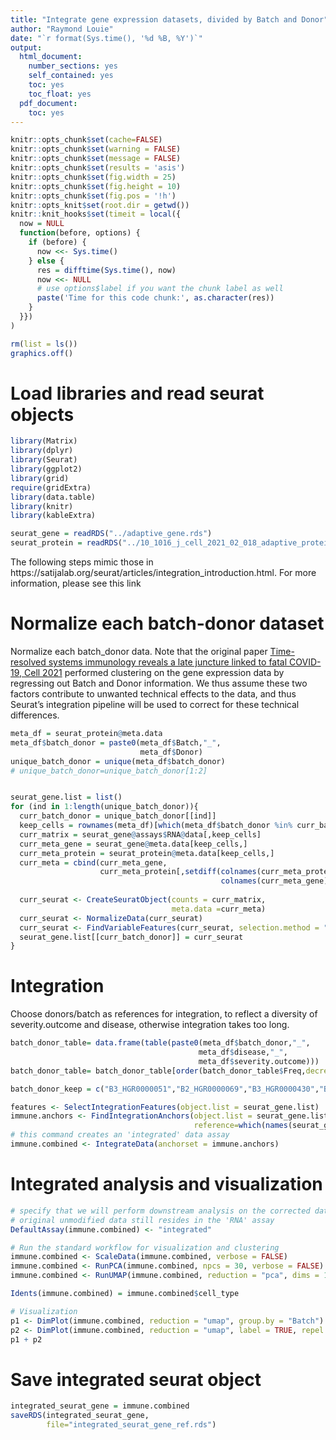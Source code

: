 ```yaml
---
title: "Integrate gene expression datasets, divided by Batch and Donor"
author: "Raymond Louie"
date: "`r format(Sys.time(), '%d %B, %Y')`"
output:
  html_document:
    number_sections: yes
    self_contained: yes
    toc: yes
    toc_float: yes
  pdf_document:
    toc: yes   
---
```


```r
knitr::opts_chunk$set(cache=FALSE)
knitr::opts_chunk$set(warning = FALSE)
knitr::opts_chunk$set(message = FALSE)
knitr::opts_chunk$set(results = 'asis')
knitr::opts_chunk$set(fig.width = 25)
knitr::opts_chunk$set(fig.height = 10)
knitr::opts_chunk$set(fig.pos = '!h')
knitr::opts_knit$set(root.dir = getwd())
knitr::knit_hooks$set(timeit = local({
  now = NULL
  function(before, options) {
    if (before) {
      now <<- Sys.time()
    } else {
      res = difftime(Sys.time(), now)
      now <<- NULL
      # use options$label if you want the chunk label as well
      paste('Time for this code chunk:', as.character(res))
    }
  }})
)
```
```r
rm(list = ls())
graphics.off()
```


# Load libraries and read seurat objects

```r
library(Matrix)
library(dplyr)
library(Seurat)
library(ggplot2)
library(grid)
require(gridExtra)
library(data.table)
library(knitr)
library(kableExtra)

seurat_gene = readRDS("../adaptive_gene.rds")
seurat_protein = readRDS("../10_1016_j_cell_2021_02_018_adaptive_protein.rds")

```

The following steps mimic those in https://satijalab.org/seurat/articles/integration_introduction.html. For more information, please see this link

# Normalize each batch-donor dataset

Normalize each batch_donor data. Note that the original paper [Time-resolved systems immunology reveals a late juncture linked to fatal COVID-19, Cell 2021](https://pubmed.ncbi.nlm.nih.gov/33713619/) performed clustering on the gene expression data by regressing out Batch and Donor information. We thus assume these two factors contribute to unwanted technical effects to the data, and thus Seurat's integration pipeline will be used to correct for these technical differences.

```r
meta_df = seurat_protein@meta.data
meta_df$batch_donor = paste0(meta_df$Batch,"_",
                             meta_df$Donor)
unique_batch_donor = unique(meta_df$batch_donor)
# unique_batch_donor=unique_batch_donor[1:2]


seurat_gene.list = list()
for (ind in 1:length(unique_batch_donor)){
  curr_batch_donor = unique_batch_donor[[ind]]
  keep_cells = rownames(meta_df)[which(meta_df$batch_donor %in% curr_batch_donor)]
  curr_matrix = seurat_gene@assays$RNA@data[,keep_cells]
  curr_meta_gene = seurat_gene@meta.data[keep_cells,]
  curr_meta_protein = seurat_protein@meta.data[keep_cells,]
  curr_meta = cbind(curr_meta_gene,
                    curr_meta_protein[,setdiff(colnames(curr_meta_protein),
                                               colnames(curr_meta_gene))])
  
  curr_seurat <- CreateSeuratObject(counts = curr_matrix,
                                    meta.data =curr_meta)
  curr_seurat <- NormalizeData(curr_seurat)
  curr_seurat <- FindVariableFeatures(curr_seurat, selection.method = "vst", nfeatures = 2000)
  seurat_gene.list[[curr_batch_donor]] = curr_seurat    
}


```


# Integration

Choose donors/batch as references for integration, to reflect a diversity of severity.outcome and disease, otherwise integration takes too long.

```r
batch_donor_table= data.frame(table(paste0(meta_df$batch_donor,"_",
                                          meta_df$disease,"_",
                                          meta_df$severity.outcome)))
batch_donor_table= batch_donor_table[order(batch_donor_table$Freq,decreasing=TRUE),]

batch_donor_keep = c("B3_HGR0000051","B2_HGR0000069","B3_HGR0000430","B1_HGR0000071","B1_HGR0000083","B1_HGR0000136","B2_HGR0000124","B2_HGR0000418","B3_HGR0000429","B2_HGR0000144","B3_SHD5","B2_HDVO","B3_SHD1","B2_HDML","B2_SHD4")

```


```r

features <- SelectIntegrationFeatures(object.list = seurat_gene.list)
immune.anchors <- FindIntegrationAnchors(object.list = seurat_gene.list, anchor.features = features,
                                         reference=which(names(seurat_gene.list) %in% batch_donor_keep))
# this command creates an 'integrated' data assay
immune.combined <- IntegrateData(anchorset = immune.anchors)

```

# Integrated analysis and visualization

```r
# specify that we will perform downstream analysis on the corrected data note that the
# original unmodified data still resides in the 'RNA' assay
DefaultAssay(immune.combined) <- "integrated"

# Run the standard workflow for visualization and clustering
immune.combined <- ScaleData(immune.combined, verbose = FALSE)
immune.combined <- RunPCA(immune.combined, npcs = 30, verbose = FALSE)
immune.combined <- RunUMAP(immune.combined, reduction = "pca", dims = 1:30)


```


```r
Idents(immune.combined) = immune.combined$cell_type

# Visualization
p1 <- DimPlot(immune.combined, reduction = "umap", group.by = "Batch")
p2 <- DimPlot(immune.combined, reduction = "umap", label = TRUE, repel = TRUE)
p1 + p2

```


# Save integrated seurat object


```r
integrated_seurat_gene = immune.combined
saveRDS(integrated_seurat_gene,
        file="integrated_seurat_gene_ref.rds")

```




